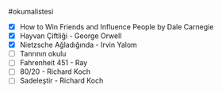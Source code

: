 #okumalistesi

- [x] How to Win Friends and Influence People by Dale Carnegie
- [x] Hayvan Çiftliği - George Orwell
- [x] Nietzsche Ağladığında - Irvin Yalom
- [ ] Tanrının okulu
- [ ] Fahrenheit 451 - Ray
- [ ] 80/20 - Richard Koch
- [ ] Sadeleştir - Richard Koch